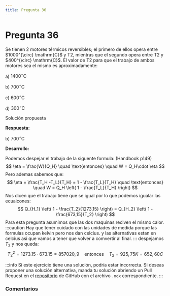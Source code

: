```yaml
---
title: Pregunta 36
---
```



# Pregunta 36

<div className="exercise">
Se tienen 2 motores térmicos reversibles; el primero de ellos opera entre $1000^{\circ} \mathrm{C}$ y T2, mientras que el segundo opera entre T2 y $400^{\circ} \mathrm{C}$.
El valor de T2 para que el trabajo de ambos motores sea el mismo es aproximadamente:

a) $1400^{\circ} \mathrm{C}$

b) $700^{\circ} \mathrm{C}$

c) $600^{\circ} \mathrm{C}$

d) $300^{\circ} \mathrm{C}$
</div>

<MDXDetails>
<summary>Solución propuesta</summary>

<div className="exercise">

**Respuesta:**

b) $700^{\circ} \mathrm{C}$

**Desarrollo:**

Podemos despejar el trabajo de la siguente formula: (Handbook p149)
$$
\eta = \frac{W}{Q_H} \quad \text{entonces} \quad W = Q_H\cdot \eta
$$
Pero ademas sabemos que:
$$
\eta = \frac{T_H -T_L}{T_H} = 1 - \frac{T_L}{T_H} \quad \text{entonces} \quad W = Q_H \left( 1 - \frac{T_L}{T_H} \right)
$$
Nos dicen que el trabajo tiene que se igual por lo que podemos igualar las ecuaicones:
$$
Q_{H_1} \left( 1 - \frac{T_2}{1273,15} \right) = Q_{H_2} \left( 1 - \frac{673,15}{T_2} \right)
$$
Para esta pregunta asumimos que las dos maquinas reciven el mismo calor.
:::caution
Hay que tener cuidado con las unidades de medida porque las formulas ocupan kelvin pero nos dan celcius. y las alternativas estan en celcius asi que vamos a tener que volver a comvertir al final.
:::
despejamos $T_2$ y nos queda:
$$
T_2^2 = 1273.15 \cdot 673.15 = 857020,9 \quad \text{entonces} \quad T_2 = 925,75K = 652,60C
$$
</div>

:::info
Si este ejercicio tiene una solución, podría estar incorrecta. Si deseas proponer una solución alternativa, manda tu solución abriendo
un Pull Request en el [repositorio](https://github.com/crow-rojas/apuntes-fundamentals/pulls) de GitHub con el archivo
`.mdx` correspondiente.
:::

</MDXDetails>

### Comentarios

<Disqus
  url="https://crow-rojas.github.io/apuntes-fundamentals/docs/science/thermodynamics/exercises/2017-2/p36"
  identifier="docs/science/thermodynamics/exercises/2017-2/p36"
  title="2017-2 Termodinámica - Pregunta 36"
/>
